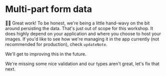 # Multi-part form data

👨‍💼 Great work! To be honest, we're being a little hand-wavy on the bit around
persisting the data. That's just out of scope for this workshop. It does highly
depend on your application and where you choose to host your images. If you'd
like to see how we're managing it in the app currently (not recommended for
production), check <InlineFile file="app/utils/db.server.ts">`updateNote`</InlineFile>.

We'll get to improving this in the future.

We're missing some nice validation and our types aren't great, let's fix that
next.
